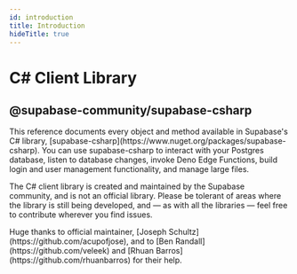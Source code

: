 ```yaml
---
id: introduction
title: Introduction
hideTitle: true
---
```


<div className="flex items-start gap-6 not-prose" id="introduction">
  <IconMenuCsharp width={35} height={35} />
  <div className="flex flex-col gap-2">
    <h1 className="text-3xl text-scale-1200 m-0">C# Client Library</h1>
    <h2 className="text-base font-mono text-scale-1100">@supabase-community/supabase-csharp</h2>
  </div>
</div>

<div className="max-w-xl">
  This reference documents every object and method available in Supabase's C# library,
  [supabase-csharp](https://www.nuget.org/packages/supabase-csharp). You can use supabase-csharp to
  interact with your Postgres database, listen to database changes, invoke Deno Edge Functions,
  build login and user management functionality, and manage large files.
</div>

<div className="max-w-xl bg-slate-300 px-4 py-2 rounded-md">
  <p>The C# client library is created and maintained by the Supabase community, and is not an official library. Please be tolerant of areas where the library is still being developed, and — as with all the libraries — feel free to contribute wherever you find issues.</p>

<p>
  Huge thanks to official maintainer, [Joseph Schultz](https://github.com/acupofjose), and to [Ben
  Randall](https://github.com/veleek) and [Rhuan Barros](https://github.com/rhuanbarros) for their
  help.
</p>

</div>
